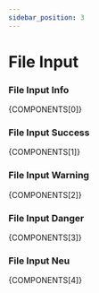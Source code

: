 ```yaml
---
sidebar_position: 3
---
```



# File Input

### File Input Info

<CodePreview>{COMPONENTS[0]}</CodePreview>

### File Input Success

<CodePreview>{COMPONENTS[1]}</CodePreview>

### File Input Warning

<CodePreview>{COMPONENTS[2]}</CodePreview>

### File Input Danger

<CodePreview>{COMPONENTS[3]}</CodePreview>

### File Input Neu

<CodePreview>{COMPONENTS[4]}</CodePreview>
